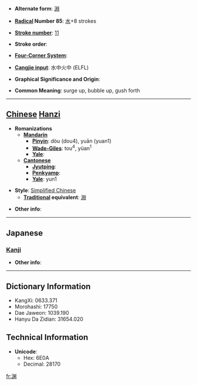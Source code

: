 * '''Alternate form''': [[淵]]

* '''[[Wiktionary:Chinese radical index| Radical]] Number 85''': [[Wiktionary:Chinese radical index 水|水]]+8 strokes

* '''[[Wiktionary:Chinese total strokes index|Stroke number]]''': [[Wiktionary:Chinese total strokes index 11|11]]

* '''Stroke order''': 

* '''[[Wiktionary:Chinese four corner index|Four-Corner System]]''': 

* '''[[Wiktionary:Chinese Cangjie index|Cangjie input]]''': 水中火中 (ELFL)

* '''Graphical Significance and Origin''': 

* '''Common Meaning''': surge up, bubble up, gush forth

----

== [[Chinese]] [[Hanzi]] ==

* '''Romanizations'''
** '''[[Mandarin]]'''
*** '''[[Pinyin]]''': dòu (dou4), yuān (yuan1)
*** '''[[Wade-Giles]]''': tou<sup>4</sup>, yüan<sup>1</sup>
*** '''[[Yale]]''': 
** '''[[Cantonese]]'''
*** '''[[Jyutping]]''':
*** '''[[Penkyamp]]''': 
*** '''[[Yale]]''': yun1

* '''Style''': [[Simplified Chinese]] 
** '''[[Traditional Chinese|Traditional]] equivalent''': [[淵]]

* '''Other info''': 

----

==Japanese==
===[[Kanji]]===
{{kanji|on readings=[[えん]] (en)
|kun readings=[[ふち]] (fuchi), [[ぶち]] (buchi)
}}

* '''Other info''':  

----

== Dictionary Information ==

* KangXi: 0633.371
* Morohashi: 17750
* Dae Jaweon: 1039.190
* Hanyu Da Zidian: 31654.020

== Technical Information ==

* '''Unicode''':
** Hex: 6E0A
** Decimal: 28170

[[fr:渊]]
